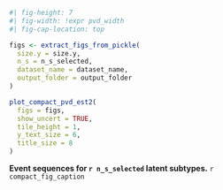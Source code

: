 :::{#suppfig-pvd_chosen_subtypes}

```r
#| fig-height: 7
#| fig-width: !expr pvd_width
#| fig-cap-location: top

figs <- extract_figs_from_pickle(
  size.y = size.y,
  n_s = n_s_selected,
  dataset_name = dataset_name,
  output_folder = output_folder
)

plot_compact_pvd_est2(
  figs = figs,
  show_uncert = TRUE,
  tile_height = 1,
  y_text_size = 6,
  title_size = 8
)
```

**Event sequences for `r n_s_selected` latent subtypes.** `r compact_fig_caption`

:::
